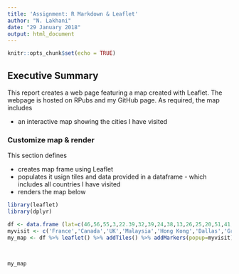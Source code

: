 ```yaml
---
title: 'Assignment: R Markdown & Leaflet'
author: "N. Lakhani"
date: "29 January 2018"
output: html_document
---
```


```r
knitr::opts_chunk$set(echo = TRUE)
```

## Executive Summary


This report creates a web page featuring a map created with Leaflet. The webpage is hosted on RPubs and my GitHub page. As required, the map includes

* an interactive map showing the cities I have visited


### Customize map & render

This section defines

* creates map frame using Leaflet
* populates it usign tiles and data provided in a dataframe - which includes all countries I have visited
* renders the map below 


```r

library(leaflet)
library(dplyr)

df <- data.frame (lat=c(46,56,55,3,22.39,32,39,24,38,13,26,25,20,51,41,50,51),lng=c(2.2,-106,3.4,101,39,-97,21,46,35,103,30,55,78,10,12,4.4,19))
myvisit <- c('France','Canada','UK','Malaysia','Hong Kong','Dallas','Greece','Saudi Arabia','Turkey','Singapore','Eygpt','Dubai','Delhi','Germany','Italy','Belgium','Poland')
my_map <- df %>% leaflet() %>% addTiles() %>% addMarkers(popup=myvisit)      
                                               
 

my_map

```

